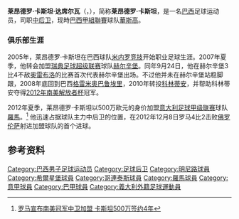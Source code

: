 {{noteTA
|G1=意甲
|G2=南美球會
|G3=Football
|G4=uefa
|T=zh-hans:莱昂德罗·卡斯坦;zh-hk:李安度·卡斯坦;zh-tw:萊安德羅·卡斯坦;
|1=zh-hans:莱昂德罗·卡斯坦;zh-hk:李安度·卡斯坦;zh-tw:萊安德羅·卡斯坦;
|2=zh-hans:莱昂德罗·卡斯坦·达席尔瓦;zh-hk:李安度·卡斯坦·達施華;zh-tw:萊安德羅·達·席爾瓦;
|3=zh-hans:赫尔辛堡; zh-hk:希爾星堡;
|4=zh-hans:瓦斯科达伽马;zh-hant:瓦斯科達伽馬;zh-tw:瓦斯科達伽馬;zh-hk:華斯高;
}}
{{Infobox football biography
| name = 莱昂德罗·卡斯坦<br>Leandro Castán
| image = [[File:Leandro_Castan_cropped.jpg|200px]]
| fullname = Leandro Castán da Silva
| birth_date = {{birth date and age|df=yes|1986|11|5}}
| birth_place = [[巴西|巴西]][[圣保罗州|圣保罗州]][[雅乌|雅乌]]
| height = {{height|m=1.89}}
| currentclub = [[華斯高|華斯高]]
| clubnumber = 25
| position = [[后卫_(足球)#中后卫|中后卫]]
| youthyears1 =   2003–2004
| youthclubs1 =   [[米内罗竞技俱乐部|米内罗竞技]] 
|  years1 =   2005–2007 
| years2 =   2007–2009 
| years3 =   2009–2010
| years4 =   2010–2012
| years5 =   2012–
| years6 =   2016
| years7 =   2016–2017
| years8 =   2018
| years9 =   2018–
| clubs1 =   [[米内罗竞技俱乐部|米内罗竞技]] 
| clubs2 =   [[希爾星堡體育會|赫尔辛堡]] 
| clubs3 =   [[格雷米奥巴鲁埃里|巴鲁埃里]] 
| clubs4 =   [[哥連泰斯保利斯塔體育會|哥連泰斯]]
| clubs5 =   [[羅馬體育俱樂部|羅馬]]
| clubs6 =   → [[桑普多利亚足球俱乐部|桑普多利亚]] (租借)
| clubs7 = → [[拖連奴足球會|拖連奴]] (租借)
| clubs8 = → [[卡利亞里足球會|卡利亞里]] (租借)
| clubs9 =   [[華斯高|華斯高]]
| caps1 =    22  
| caps2 =    4  
| caps3 =   32
| caps4 =   49 <!--Only Campeonato Brasileiro-->
| caps5 =   72
| caps6 =   0
| caps7 =   14
| caps8 =   14
| caps9 =   0
| goals1 =  0
| goals2 =  0
| goals3 =  1
| goals4 =  2 <!--Only Campeonato Brasileiro-->
| goals5 =  1
| goals6 =  0
| goals7 =  0
| goals8 =  0
| goals9 =  0
| nationalyears1 = 2012–2013
| nationalteam1 = [[巴西国家足球队|巴西]] 
| nationalcaps1 = 2
| nationalgoals1 = 0
| pcupdate = 2013年10月5日
}}
'''莱昂德罗·卡斯坦·达席尔瓦'''（{{lang|pt|'''Leandro Castán da Silva'''}}，{{bd|1986年|11月5日|catIdx=da Silva, Leandro Castan}}），简称'''莱昂德罗·卡斯坦'''，是一名[[巴西|巴西]]足球运动员，司职[[后卫_(足球)#中后卫|中后卫]]，现時[[巴西甲組聯賽|巴西甲組聯賽]]球队[[華斯高|華斯高]]。

===俱乐部生涯===
2005年，莱昂德罗·卡斯坦在巴西球队[[米内罗竞技俱乐部|米内罗竞技]]开始职业足球生涯。2007年夏季，他转会加盟[[瑞典足球超级联赛|瑞典足球超级联赛]]球队[[希爾星堡體育會|赫尔辛堡]]。同年9月24日，他在赫尔辛堡3比4不敌[[奥雷布洛体育俱乐部|奥雷布洛]]的比赛首次代表赫尔辛堡出场。不过他并未在赫尔辛堡站稳脚跟，2008年底回到巴西[[格雷米奥巴鲁埃里|格雷米奥巴鲁埃里]]，2010年转投[[哥連泰斯保利斯塔體育會|科林蒂安]]，并帮助科林蒂安夺得[[2012年南美解放者杯|2012年南美解放者杯]]冠军。

2012年夏季，莱昂德罗·卡斯坦以500万欧元的身价加盟[[意大利足球甲级联赛|意大利足球甲级联赛]]球队[[羅馬體育俱樂部|羅馬]]。<ref>[http://sports.163.com/12/0719/09/86P16MRU00051CD5.html 罗马宣布南美冠军中卫加盟 卡斯坦500万签约4年]</ref> 他迅速占据球队主力中后卫的位置，在2012年12月8日罗马4比2击败[[佛罗伦萨足球俱乐部|佛罗伦萨]]射进加盟球队的首个进球。

==参考资料==
{{reflist}}



{{DEFAULTSORT:da Silva, Leandro Castan}}
[[Category:巴西男子足球运动员|Category:巴西男子足球运动员]]
[[Category:足球后卫|Category:足球后卫]]
[[Category:明尼路球員|Category:明尼路球員]]
[[Category:希爾星堡球員|Category:希爾星堡球員]]
[[Category:哥連泰斯球員|Category:哥連泰斯球員]]
[[Category:羅馬球員|Category:羅馬球員]]
[[Category:意甲球員|Category:意甲球員]]
[[Category:巴甲球員|Category:巴甲球員]]
[[Category:義大利外籍足球運動員|Category:義大利外籍足球運動員]]